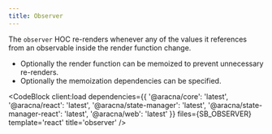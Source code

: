 ```yaml
---
title: Observer
---
```



The `observer` HOC re-renders whenever any of the values it references from an observable inside the render function change.

- Optionally the render function can be memoized to prevent unnecessary re-renders.
- Optionally the memoization dependencies can be specified.

<CodeBlock
  client:load
  dependencies={{
    '@aracna/core': 'latest',
    '@aracna/react': 'latest',
    '@aracna/state-manager': 'latest',
    '@aracna/state-manager-react': 'latest',
    '@aracna/web': 'latest'
  }}
  files={SB_OBSERVER}
  template='react'
  title='observer'
/>
